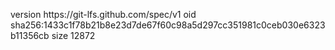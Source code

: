 version https://git-lfs.github.com/spec/v1
oid sha256:1433c1f78b21b8e23d7de67f60c98a5d297cc351981c0ceb030e6323b11356cb
size 12872
